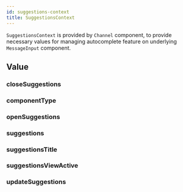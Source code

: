 ```yaml
---
id: suggestions-context
title: SuggestionsContext
---
```



`SuggestionsContext` is provided by `Channel` component, to provide necessary values for managing autocomplete feature on underlying `MessageInput` component.

## Value

### closeSuggestions

<CloseSuggestions />

### componentType

<ComponentType />

### openSuggestions

<OpenSuggestions />

### suggestions

<Suggestions />

### suggestionsTitle

<SuggestionsTitle />

### suggestionsViewActive

<SuggestionsViewActive />

### updateSuggestions

<UpdateSuggestions />

